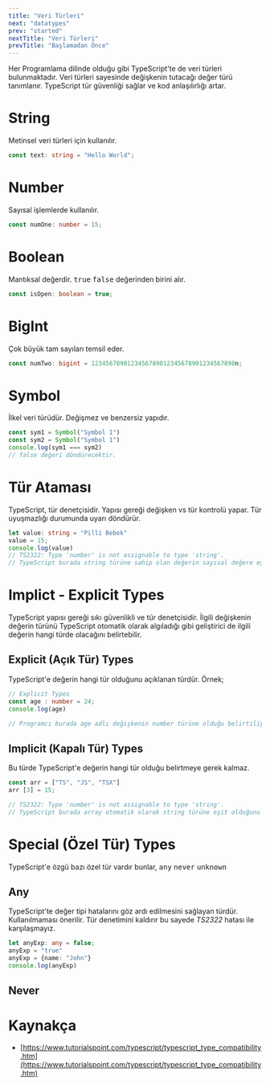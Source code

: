 ```yaml
---
title: "Veri Türleri"
next: "datatypes"
prev: "started"
nextTitle: "Veri Türleri"
prevTitle: "Başlamadan Önce"
---
```



<ImageWithCaption
    alt="TypeScript Veri Türleri"
    caption="TypeScript Veri Türleri"
    srcWebp="/assets/datatypes/datatypes.webp"
    srcFallBack="/assets/datatypes/datatypes.webp"/>

Her Programlama dilinde olduğu gibi TypeScript'te de veri türleri bulunmaktadır. Veri türleri sayesinde değişkenin tutacağı değer türü tanımlanır. TypeScript tür güvenliği sağlar ve kod anlaşılırlığı artar.

# String
Metinsel veri türleri için kullanılır.

```ts
const text: string = "Hello World";
```

# Number
Sayısal işlemlerde kullanılır.

```ts
const numOne: number = 15;
```

# Boolean
Mantıksal değerdir. <kbd>true</kbd> <kbd>false</kbd> değerinden birini alır.

```ts
const isOpen: boolean = true;
```

# BigInt
Çok büyük tam sayıları temsil eder.

```ts
const numTwo: bigint = 1234567890123456789012345678901234567890n;
```

# Symbol
İlkel veri türüdür. Değişmez ve benzersiz yapıdır.

```ts
const sym1 = Symbol("Symbol 1")
const sym2 = Symbol("Symbol 1")
console.log(sym1 === sym2)
// false değeri döndürecektir.
```

# Tür Ataması
TypeScript, tür denetçisidir. Yapısı gereği değişken vs tür kontrolü yapar. Tür uyuşmazlığı durumunda uyarı döndürür.

```ts
let value: string = "Pilli Bebek"
value = 15;
console.log(value)
// TS2322: Type 'number' is not assignable to type 'string'.
// TypeScript burada string türüne sahip olan değerin sayısal değere eşit olamayacağını belirtiyor.
```

# Implict - Explicit Types
TypeScript yapısı gereği sıkı güvenlikli ve tür denetçisidir. İlgili değişkenin değerin türünü TypeScript otomatik olarak algıladığı gibi geliştirici de ilgili değerin hangi türde olacağını belirtebilir.

## Explicit (Açık Tür) Types
TypeScript'e değerin hangi tür olduğunu açıklanan türdür. Örnek;

```ts
// Explicit Types
const age : number = 24;
console.log(age)

// Programcı burada age adlı değişkenin number türüne olduğu belirtiliyor number türünden başka değer alamayacak alırsa hata verecektir.
```

## Implicit (Kapalı Tür) Types
Bu türde TypeScript'e değerin hangi tür olduğu belirtmeye gerek kalmaz.

```ts
const arr = ["TS", "JS", "TSX"]
arr [3] = 15;

// TS2322: Type 'number' is not assignable to type 'string'.
// TypeScript burada array otomatik olarak string türüne eşit olduğunu belirliyor. Bu dizi sadece string türünden değer alabilir. Explicit Types farkı kısaca budur.
```

# Special (Özel Tür) Types
TypeScript'e özgü bazı özel tür vardır bunlar, <kbd>any</kbd>  <kbd>never</kbd>  <kbd>unknown</kbd>

## Any
TypeScript'te değer tipi hatalarını göz ardı edilmesini sağlayan türdür. Kullanılmaması önerilir. Tür denetimini kaldırır bu sayede *TS2322* hatası ile karşılaşmayız.

```ts
let anyExp: any = false;
anyExp = "true"
anyExp = {name: "John"}
console.log(anyExp)
```

## Never


# Kaynakça
- [https://www.tutorialspoint.com/typescript/typescript_type_compatibility.htm](https://www.tutorialspoint.com/typescript/typescript_type_compatibility.htm)
